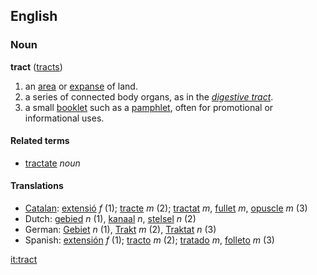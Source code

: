 ==English==
=== Noun ===
'''tract''' ([[tracts]])

#an [[area]] or [[expanse]] of land.
#a series of connected body organs, as in the ''[[digestive tract]]''.
#a small [[booklet]] such as a [[pamphlet]], often for promotional or informational uses.

====Related terms====
*[[tractate]] ''noun''

====Translations====
*[[Catalan]]: [[extensió]] ''f'' (1); [[tracte]] ''m'' (2); [[tractat]] ''m'', [[fullet]] ''m'', [[opuscle]] ''m'' (3) 
*Dutch: [[gebied]] ''n'' (1), [[kanaal]] ''n'', [[stelsel]] ''n'' (2)
*German: [[Gebiet]] ''n'' (1), [[Trakt]] ''m'' (2), [[Traktat]] ''n'' (3)
*Spanish: [[extensión]] ''f'' (1); [[tracto]] ''m'' (2); [[tratado]] ''m'', [[folleto]] ''m'' (3)

[[it:tract]]